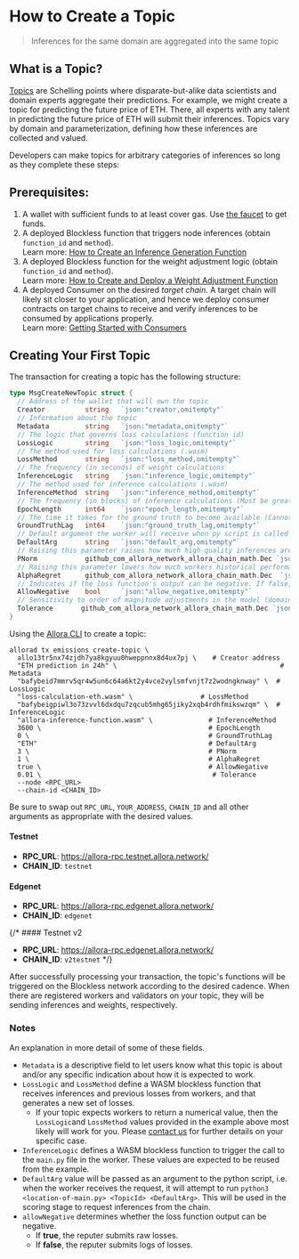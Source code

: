 # How to Create a Topic

> Inferences for the same domain are aggregated into the same topic

## What is a Topic?

[Topics](../learn/architecture#topics) are Schelling points where disparate-but-alike data scientists and domain experts aggregate their predictions. For example, we might create a topic for predicting the future price of ETH. There, all experts with any talent in predicting the future price of ETH will submit their inferences. Topics vary by domain and parameterization, defining how these inferences are collected and valued.

Developers can make topics for arbitrary categories of inferences so long as they complete these steps:

## Prerequisites:

1. A wallet with sufficient funds to at least cover gas. Use [the faucet](./how-to-use-faucet) to get funds. 
2. A deployed Blockless function that triggers node inferences (obtain `function_id` and `method`).  
   Learn more: [How to Create an Inference Generation Function](./create-deploy-inference-generation-function)
3. A deployed Blockless function for the weight adjustment logic (obtain `function_id` and `method`).  
   Learn more: [How to Create and Deploy a Weight Adjustment Function](./create-deploy-weight-adjustment-function)
4. A deployed Consumer on the desired _target chain_. A target chain will likely sit closer to your application, and hence we deploy consumer contracts on target chains to receive and verify inferences to be consumed by applications properly.  
   Learn more: [Getting Started with Consumers](./dev-consumers)

## Creating Your First Topic

The transaction for creating a topic has the following structure:

```go
type MsgCreateNewTopic struct {
  // Address of the wallet that will own the topic
  Creator          string   `json:"creator,omitempty"`
  // Information about the topic
  Metadata         string   `json:"metadata,omitempty"`
  // The logic that governs loss calculations (function id)
  LossLogic        string   `json:"loss_logic,omitempty"`
  // The method used for loss calculations (.wasm)
  LossMethod       string   `json:"loss_method,omitempty"`
  // The frequency (in seconds) of weight calculations
  InferenceLogic   string   `json:"inference_logic,omitempty"`
  // The method used for inference calculations (.wasm)
  InferenceMethod  string   `json:"inference_method,omitempty"` 
  // The frequency (in blocks) of inference calculations (Must be greater than 0)
  EpochLength      int64    `json:"epoch_length,omitempty"`
  // The time it takes for the ground truth to become available (Cannot be negative)
  GroundTruthLag   int64    `json:"ground_truth_lag,omitempty"`
  // Default argument the worker will receive when py script is called
  DefaultArg       string   `json:"default_arg,omitempty"`
  // Raising this parameter raises how much high-quality inferences are favored over lower-quality inferences (Must be between 2.5 and 4.5)
  PNorm            github_com_allora_network_allora_chain_math.Dec `json:"p_norm"`
  // Raising this parameter lowers how much workers historical performances influence their current reward distribution (Must be between 0 and 1)
  AlphaRegret      github_com_allora_network_allora_chain_math.Dec  `json:"alpha_regret"`
  // Indicates if the loss function's output can be negative. If false, the reputer submits logs of losses; if true, the reputer submits raw losses.
  AllowNegative    bool     `json:"allow_negative,omitempty"`
  // Sensitivity to order of magnitude adjustments in the model (domain-specific).
  Tolerance       github_com_allora_network_allora_chain_math.Dec `json:"tolerance"`
}
```

Using the [Allora CLI](../learn/cli) to create a topic:

```shell bash
allorad tx emissions create-topic \
  allo13tr5nx74zjdh7ya8kgyuu0hweppnnx8d4ux7pj \    # Creator address
  "ETH prediction in 24h" \                                         # Metadata
  "bafybeid7mmrv5qr4w5un6c64a6kt2y4vce2vylsmfvnjt7z2wodngknway" \  # LossLogic
  "loss-calculation-eth.wasm" \                 # LossMethod
  "bafybeigpiwl3o73zvvl6dxdqu7zqcub5mhg65jiky2xqb4rdhfmikswzqm" \  # InferenceLogic
  "allora-inference-function.wasm" \              # InferenceMethod
  3600 \                                          # EpochLength
  0 \                                             # GroundTruthLag
  "ETH"                                           # DefaultArg
  3 \                                             # PNorm 
  1 \                                             # AlphaRegret 
  true \                                          # AllowNegative
  0.01 \                                           # Tolerance
  --node <RPC_URL>
  --chain-id <CHAIN_ID>
```

Be sure to swap out `RPC_URL`, `YOUR_ADDRESS`, `CHAIN_ID` and all other arguments as appropriate with the desired values.

#### Testnet

- **RPC_URL**: https://allora-rpc.testnet.allora.network/
- **CHAIN_ID**: `testnet`

#### Edgenet

- **RPC_URL**: https://allora-rpc.edgenet.allora.network/
- **CHAIN_ID**: `edgenet`

{/* #### Testnet v2

- **RPC_URL**: https://allora-rpc.edgenet.allora.network/
- **CHAIN_ID**: `v2testnet` */}

After successfully processing your transaction, the topic's functions will be triggered on the Blockless network according to the desired cadence. When there are registered workers and validators on your topic, they will be sending inferences and weights, respectively.

### Notes

An explanation in more detail of some of these fields. 

- `Metadata` is a descriptive field to let users know what this topic is about and/or any specific indication about how it is expected to work.
- `LossLogic` and `LossMethod` define a WASM blockless function that receives inferences and previous losses from workers, and that generates a new set of losses. 
  - If your topic expects workers to return a numerical value, then the `LossLogic`and `LossMethod` values provided in the example above most likely will work for you. Please [contact us](/community/contribute) for further details on your specific case.
- `InferenceLogic`  defines a WASM blockless function to trigger the call to the `main.py` file in the worker. These values are expected to be reused from the example.
- `DefaultArg` value will be passed as an argument to the python script, i.e. when the worker receives the request, it will attempt to run `python3 <location-of-main.py> <TopicId> <DefaultArg>`. This will be used in the scoring stage to request inferences from the chain.
- `allowNegative` determines whether the loss function output can be negative.
  - If **true**, the reputer submits raw losses.
  - If **false**, the reputer submits logs of losses.